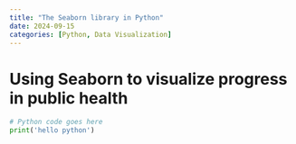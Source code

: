 ```yaml
---
title: "The Seaborn library in Python"
date: 2024-09-15
categories: [Python, Data Visualization]
---
```


# Using Seaborn to visualize progress in public health



```python
# Python code goes here
print('hello python')

```
